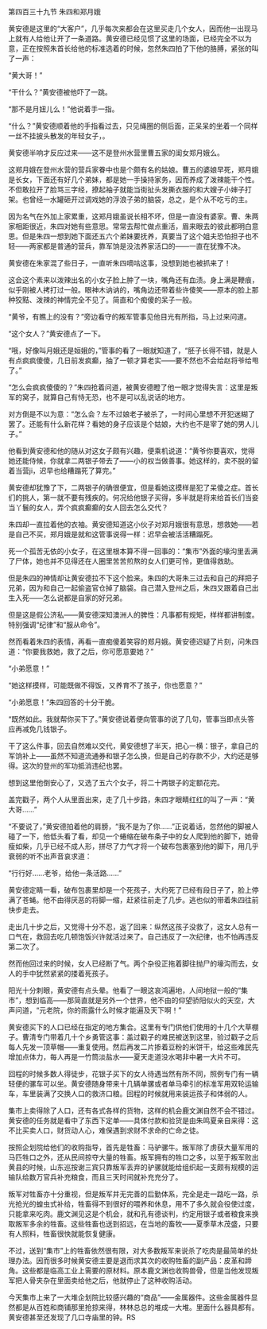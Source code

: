 

第四百三十九节 朱四和郑月娥

黄安德是这里的“大客户”，几乎每次来都会在这里买走几个女人，因而他一出现马上就有人给他让开了一条道路。黄安德已经见惯了这里的场面，已经完全不以为意，正在按照朱首长给他的标准选着的时候，忽然朱四拍了下他的胳膊，紧张的叫了一声：

“黄大哥！”

“干什么？”黄安德被他吓了一跳。

“那不是月妞儿么！”他说着手一指。

“什么？”黄安德顺着他的手指看过去，只见绳圈的侧后面，正呆呆的坐着一个同样一丝不挂披头散发的年轻女子，。

黄安德半响才反应过来――这不是登州水营里曹五家的闺女郑月娥么。

这郑月娥在登州水营的营兵家眷中也是个颇有名的姑娘。曹五的婆娘早死，郑月娥是长女，下面还有好几个弟妹，都是她一手操持家务，因而养成了泼辣能干个性。不但敢拉开了脸骂三字经，撩起袖子就能当街扯头发撕衣服的和大嫂子小婶子打架。也曾经一水罐砸开过调戏她的浮浪子弟的脑袋，总之，是个从不吃亏的主。

因为名气在外加上家累重，这郑月娥虽说长相不坏，但是一直没有婆家。曹、朱两家相距很近，朱四对她有些意思。常常去帮忙做点重活，眉来眼去的彼此都明白意思。但是朱四一想到她下面还五六个弟妹要抚养，真要当了这个姐夫恐怕担子也不轻――两家都是普通的营兵，靠军饷是没法养家活口的――一直在犹豫不决。

黄安德在朱家混了些日子，一直听朱四嘀咕这事，没想到她也被抓来了！

这会这个素来以泼辣出名的小女子脸上肿了一块，嘴角还有血渍。身上满是鞭痕，似乎刚被人拷打过一般。眼神木讷讷的，嘴角边还带着些许傻笑――原本的脸上那种狡黠、泼辣的神情完全不见了。简直和个痴傻的呆子一般。

“黄爷，有瞧上的没有？”旁边看守的叛军管事见他目光有所指，马上过来问道。

“这个女人？”黄安德点了一下。

“哦，好像叫月娥还是姮娥的，”管事的看了一眼就知道了，“胚子长得不错，就是人有点疯疯傻傻，几日前发疯癫，抽了一顿才算老实――要不然也不会给赵将爷给甩了。”

“怎么会疯疯傻傻的？”朱四抢着问道，被黄安德瞪了他一眼才觉得失言：这里是叛军的窝子，就算自己有恃无恐，也不是可以乱说话的地方。

对方倒是不以为意：“怎么会？左不过娘老子被杀了，一时间心里想不开犯迷糊了罢了。还能有什么新花样？看她的身子应该是个姑娘，大约也不是宰了她的男人儿子。”

他看到黄安德和他的随从对这女子颇有兴趣，便乘机说道：“黄爷你要喜欢，觉得她还能侍候，你就拿二两银子带去了――小的权当做善事。她这样的，卖不脱的留着当营ji，迟早也给糟蹋死了算完。”

黄安德却犹豫了下，二两银子的确很便宜，但是看她这摸样是犯了呆傻之症。首长们的挑人，第一就不要有残疾的。何况给他银子买得，多半就是将来给首长们当妾当丫鬟的女人，弄个疯疯癫癫的女人回去怎么交代？

朱四却一直拉着他的衣袖。黄安德知道这小伙子对郑月娥很有意思，想救她――若是自己不买，郑月娥是就和这管事说得一样：迟早会被活活糟蹋死。

死一个孤苦无依的小女子，在这里根本算不得一回事的：“集市”外面的壕沟里丢满了尸体，她也并不见得还在人圈里苦苦煎熬的女人们更可怜，更值得救助。

但是朱四的神情却让黄安德拉不下这个脸来。朱四的大哥朱三过去和自己的拜把子兄弟，因为和自己一起偷盗官仓掉了脑袋。自己潜入登州之后，朱四又跟着自己出生入死――怎么说都是自家的好兄弟。

但是这是假公济私――黄安德深知澳洲人的脾性：凡事都有规矩，样样都讲制度。特别强调“纪律”和“服从命令”。

然而看着朱四的表情，再看一直痴傻着笑容的郑月娥。黄安德迟疑了片刻，问朱四道：“你要我救她，救了之后，你可愿意要她？”

“小弟愿意！”

“她这样摸样，可能既做不得饭，又养育不了孩子，你也愿意？”

“小弟愿意！”朱四回答的十分干脆。

“既然如此。我就帮你买下了。”黄安德说着便向管事的说了几句，管事当即点头答应再减免几钱银子。

干了这么件事，回去自然难以交代，黄安德想了半天，把心一横：银子，拿自己的军饷补上――虽然不知道流通券和银子怎么换，但是自己的存款不少，大约还是够得。这次的登州的军功抵消违纪也罢。

想到这里他倒安心了，又选了五六个女子，将二十两银子的定额花完。

盖完戳子，两个人从里面出来，走了几十步路，朱四才眼睛红红的叫了一声：“黄大哥……”

“不要说了，”黄安德拍着他的肩膀，“我不是为了你……”正说着话，忽然他的脚被人碰了一下，他低头看了看，却见一个蜷缩在破布条子中的女人爬到他的脚下，她骨瘦如柴，几乎已经不成人形，拼尽了力气才将一个破布包裹塞到他的脚下，用几乎衰弱的听不出声音哀求道：

“行行好……老爷，给他一条活路……”

黄安德定睛一看，破布包裹里却是一个死孩子，大约死了已经有段日子了，脸上停满了苍蝇。他不由得厌恶的将脚一缩，赶紧往前走了几步。逃也似的带着朱四往前快步走去。

走出几十步之后，又觉得十分不忍，返了回来：纵然这孩子没救了，这女人总有一口气在，救回去吃几顿饱饭兴许就活过来了。自己违反了一次纪律，也不怕再违反第二次了。

然而他回过来的时候，女人已经断了气。两个杂役正拖着脚往抛尸的壕沟而去，女人的手中犹然紧紧的搂着死孩子。

阳光十分刺眼，黄安德有点头晕。他看了一眼这哀鸿遍地，人间地狱一般的“集市”，想到临高――那简直就是另外一个世界，他不由的仰望骄阳似火的天空，大声问道，“元老院，你的雨露什么时候才能遍及天下啊！”

黄安德买下的人口已经在指定的地方集合。这里有专门供他们使用的十几个大草棚子。曹清专门带着几十个乡勇管这事：盖过戳子的难民被送到这里，验过戳子之后每人先发一顶草帽――重复使用。然后再发二片掺着豆粉的米饼干，给这些难民先增加点体力，每人再是一竹筒淡盐水――夏天走道没水喝非中暑一大片不可。

回程的时候多数人得徒步，花银子买下的女人待遇当然有所不同，照例专门有一辆轻便的骡车可以坐。黄安德随身带来十几辆单骡或者单马牵引的标准军用双轮运输车，车里装满了交换人口的救济口粮。回程的时候就用来装运孩子和体弱的人。

集市上卖得除了人口，还有各式各样的货物，这样的机会鹿文渊自然不会不错过。黄安德的任务就是看中了东西下定单――具体付款和验货是由朱鸣夏亲自来得：这不比买卖人口，财货动人心，难保遇到求财不求命的亡命之徒。

按照企划院给他们的收购指导，首先是牲畜：马驴骡牛。叛军除了虏获大量军用的马匹牲口之外，还从民间掠夺大量的牲畜。叛军拥有的牲口之多，以至于叛军败出黄县的时候，山东巡按谢三宾只靠叛军丢弃的驴骡就能给组织起一支颇有规模的运输队给数万官兵补充粮食，而且三天时间就补充充分了。

叛军对牲畜亦十分重视，但是叛军并无完善的后勤体系，完全是走一路吃一路，杀光抢光的蝗虫式补给，牲畜得不到很好的喂养和休息，用不了多久就会役使过度，只能拿来吃肉。鹿文渊见这是个机会，就和孔有德谈判，约定用银子或者粮食来换取叛军多余的牲畜。这些牲畜也送到招远，在当地的畜牧――夏季草木茂盛，只要有人照料，牲畜很快就能恢复健康。

不过，送到“集市”上的牲畜依然很有限，对大多数叛军来说杀了吃肉是最简单的处理办法。因而很多时候黄安德主要是退而求其次的收购牲畜的副产品：皮革和蹄角。这些都是临高工业上需要的原材料。原本鹿文渊也收购兽骨，但是当他发现叛军把人骨夹杂在里面卖给他之后，他就停止了这种收购活动。

今天集市上来了一大堆企划院比较感兴趣的“商品”――金属器件。这些金属器件显然都是从百姓和商铺那里抢掠来得，林林总总的堆成一大堆。里面什么器具都有。黄安德甚至还发现了几口寺庙里的钟。RS

